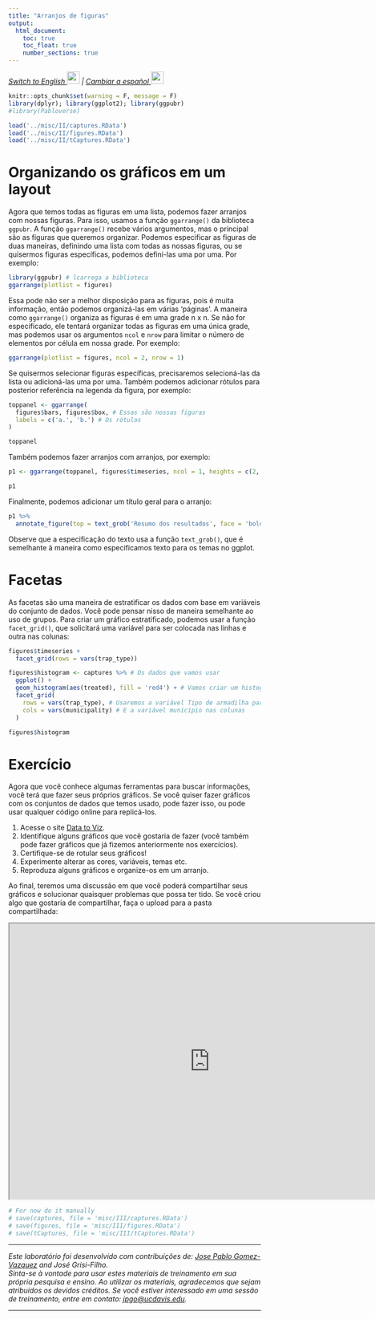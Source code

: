 ```yaml
---
title: "Arranjos de figuras"
output:
  html_document:
    toc: true
    toc_float: true
    number_sections: true
---
```


<em>
[Switch to English ![](img/flag_us.gif){width="25"}](https://www.spablo-temporal.network/DataViz-workshop/DataViz_III.html) | [Cambiar a español  ![](img/flag_mx.gif){width="25"}](https://www.spablo-temporal.network/DataViz-workshop/ES/DataViz_III.html)
</em>

```r
knitr::opts_chunk$set(warning = F, message = F)
library(dplyr); library(ggplot2); library(ggpubr)
#library(Pabloverse)
```

```r
load('../misc/II/captures.RData')
load('../misc/II/figures.RData')
load('../misc/II/tCaptures.RData')
```

<!-- # Objectives: -->

<!--   - Talk about figure arrangements  -->
<!--   - Make the data visualization exercise. -->

# Organizando os gráficos em um layout

Agora que temos todas as figuras em uma lista, podemos fazer arranjos com nossas figuras. Para isso, usamos a função `ggarrange()` da biblioteca `ggpubr`. A função `ggarrange()` recebe vários argumentos, mas o principal são as figuras que queremos organizar. Podemos especificar as figuras de duas maneiras, definindo uma lista com todas as nossas figuras, ou se quisermos figuras específicas, podemos defini-las uma por uma. Por exemplo:

```r
library(ggpubr) # lcarrega a biblioteca
ggarrange(plotlist = figures)
```

Essa pode não ser a melhor disposição para as figuras, pois é muita informação, então podemos organizá-las em várias 'páginas'. A maneira como `ggarrange()` organiza as figuras é em uma grade n x n. Se não for especificado, ele tentará organizar todas as figuras em uma única grade, mas podemos usar os argumentos `ncol` e `nrow` para limitar o número de elementos por célula em nossa grade. Por exemplo:

```r
ggarrange(plotlist = figures, ncol = 2, nrow = 1)
```

Se quisermos selecionar figuras específicas, precisaremos selecioná-las da lista ou adicioná-las uma por uma. Também podemos adicionar rótulos para posterior referência na legenda da figura, por exemplo:

```r
toppanel <- ggarrange(
  figures$bars, figures$box, # Essas são nossas figuras
  labels = c('a.', 'b.') # Os rótulos
) 

toppanel
```

Também podemos fazer arranjos com arranjos, por exemplo:

```r
p1 <- ggarrange(toppanel, figures$timeseries, ncol = 1, heights = c(2, 1), labels = c('','c')) # Adicionar outra figura na parte inferior

p1
```

Finalmente, podemos adicionar um título geral para o arranjo:

```r
p1 %>% 
  annotate_figure(top = text_grob('Resumo dos resultados', face = 'bold', size = 20))
```


Observe que a especificação do texto usa a função `text_grob()`, que é semelhante à maneira como especificamos texto para os temas no ggplot.

# Facetas

As facetas são uma maneira de estratificar os dados com base em variáveis do conjunto de dados. Você pode pensar nisso de maneira semelhante ao uso de grupos. Para criar um gráfico estratificado, podemos usar a função `facet_grid()`, que solicitará uma variável para ser colocada nas linhas e outra nas colunas:

```r
figures$timeseries +
  facet_grid(rows = vars(trap_type))
```


```r
figures$histogram <- captures %>% # Os dados que vamos usar 
  ggplot() + 
  geom_histogram(aes(treated), fill = 'red4') + # Vamos criar um histograma da variável tratados
  facet_grid(
    rows = vars(trap_type), # Usaremos a variável Tipo de armadilha para as linhas
    cols = vars(municipality) # E a variável município nas colunas
  )

figures$histogram
```

# Exercício

Agora que você conhece algumas ferramentas para buscar informações, você terá que fazer seus próprios gráficos. Se você quiser fazer gráficos com os conjuntos de dados que temos usado, pode fazer isso, ou pode usar qualquer código online para replicá-los.

1. Acesse o site [Data to Viz](https://www.data-to-viz.com).
2. Identifique alguns gráficos que você gostaria de fazer (você também pode fazer gráficos que já fizemos anteriormente nos exercícios).
3. Certifique-se de rotular seus gráficos!
4. Experimente alterar as cores, variáveis, temas etc.
5. Reproduza alguns gráficos e organize-os em um arranjo.

Ao final, teremos uma discussão em que você poderá compartilhar seus gráficos e solucionar quaisquer problemas que possa ter tido. Se você criou algo que gostaria de compartilhar, faça o upload para a pasta compartilhada:

<iframe src="https://ucdavis.app.box.com/f/1018d221f1ad42e18e17de4ee5b1d821" height="550" width="800"></iframe>


```r
# For now do it manually
# save(captures, file = 'misc/III/captures.RData')
# save(figures, file = 'misc/III/figures.RData')
# save(tCaptures, file = 'misc/III/tCaptures.RData')
```

------------------------------------------------------------------------

*Este laboratório foi desenvolvido com contribuições de: [Jose Pablo Gomez-Vazquez](https://www.spablo-temporal.network) and José Grisi-Filho. \
Sinta-se à vontade para usar estes materiais de treinamento em sua própria pesquisa e ensino. Ao utilizar os materiais, agradecemos que sejam atribuídos os devidos créditos. Se você estiver interessado em uma sessão de treinamento, entre em contato: [jpgo@ucdavis.edu](mailto:jpgo@ucdavis.edu).* 

------------------------------------------------------------------------
